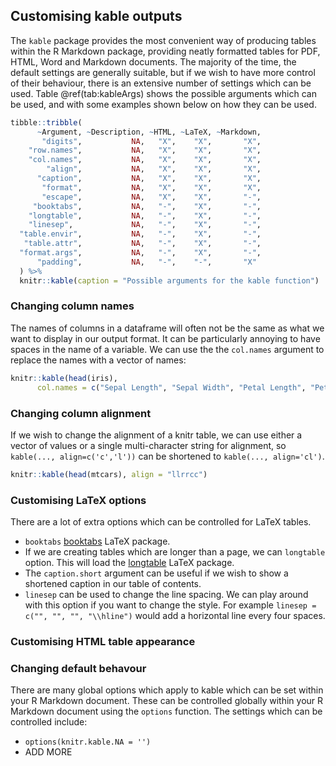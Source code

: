## Customising kable outputs

The `kable` package provides the most convenient way of producing tables within the R Markdown package, providing neatly formatted tables for PDF, HTML, Word and Markdown documents. The majority of the time, the default settings are generally suitable, but if we wish to have more control of their behaviour, there is an extensive number of settings which can be used. Table \@ref(tab:kableArgs) shows the possible arguments which can be used, and with some examples shown below on how they can be used.

```r
tibble::tribble(
      ~Argument, ~Description, ~HTML, ~LaTeX, ~Markdown,
       "digits",           NA,   "X",    "X",       "X",
    "row.names",           NA,   "X",    "X",       "X",
    "col.names",           NA,   "X",    "X",       "X",
        "align",           NA,   "X",    "X",       "X",
      "caption",           NA,   "X",    "X",       "X",
       "format",           NA,   "X",    "X",       "X",
       "escape",           NA,   "X",    "X",       "-",
     "booktabs",           NA,   "-",    "X",       "-",
    "longtable",           NA,   "-",    "X",       "-",
    "linesep",             NA,   "-",    "X",       "-",
  "table.envir",           NA,   "-",    "X",       "-",
   "table.attr",           NA,   "-",    "X",       "-",
  "format.args",           NA,   "-",    "X",       "-",
      "padding",           NA,   "-",    "-",       "X"
  ) %>%
  knitr::kable(caption = "Possible arguments for the kable function")
```

<!--- LateX options also include toprule, bottomrule, midrule, centering --->

### Changing column names
<!--- https://stackoverflow.com/questions/51432502/replace-column-names-in-kable-r-markdown/51444998#51444998 --->

The names of columns in a dataframe will often not be the same as what we want to display in our output format. It can be particularly annoying to have spaces in the name of a variable. We can use the the `col.names` argument to replace the names with a vector of names:

```r
knitr::kable(head(iris),
      col.names = c("Sepal Length", "Sepal Width", "Petal Length", "Petal Width", "Species"))
```

### Changing column alignment

If we wish to change the alignment of a knitr table, we can use either a vector of values or a single multi-character string for alignment, so `kable(..., align=c('c','l'))` can be shortened to `kable(..., align='cl')`.

```r
knitr::kable(head(mtcars), align = "llrrcc")
```

### Customising LaTeX options

There are a lot of extra options which can be controlled for LaTeX tables. 

- `booktabs` [booktabs](https://ctan.org/pkg/booktabs?lang=en) LaTeX package.
- If we are creating tables which are longer than a page, we can  `longtable` option. This will load the [longtable](https://ctan.org/pkg/longtable?lang=en) LaTeX package. 
- The `caption.short` argument can be useful if we wish to show a shortened caption in our table of contents.
- `linesep` can be used to change the line spacing. We can play around with this option if you want to  change the style. For example `linesep = c("", "", "", "\\hline")` would add a horizontal line every four spaces.

### Customising HTML table appearance
<!--- https://stackoverflow.com/questions/24254552/knitr-style-table-with-css --->

### Changing default behavour

There are many global options which apply to kable which can be set within your R Markdown document. These can be controlled globally within your R Markdown document using the `options` function. The settings which can be controlled include:

- `options(knitr.kable.NA = '')`
- ADD MORE


